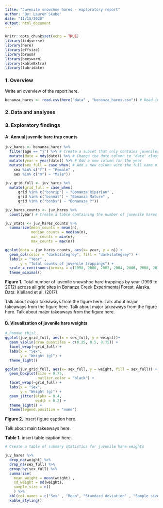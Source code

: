```yaml
---
title: "Juvenile snowshoe hares - exploratory report"
author: "By: Lauren Skube"
date: "11/15/2020"
output: html_document
---
```


```r
knitr::opts_chunk$set(echo = TRUE)
library(tidyverse)
library(here)
library(effsize)
library(broom)
library(beeswarm)
library(kableExtra)
library(lubridate)
```

### 1. Overview

Write an overview of the report here. 

```r
bonanza_hares <- read.csv(here("data" , "bonanza_hares.csv")) # Read in the data using the here() function

```


### 2. Data and analyses 

### 3. Exploratory findings 


#### A. Annual juvenile hare trap counts 

```r
juv_hares <- bonanza_hares %>% 
  filter(age == "j") %>% # Create a subset that only contains juveniles
  mutate(date = mdy(date)) %>% # Change the date column to "date" class
  mutate(year = year(date)) %>% # Add a new column for the year 
  mutate(sex_full = case_when( # Add a new column with the full name of the sex 
    sex %in% c("f") ~ "Female" ,
    sex %in% c("m") ~ "Male"))
  
juv_grid_full <- juv_hares %>% 
  mutate(grid_full = case_when(
      grid %in% c("bonrip") ~ "Bonanza Riparian" ,
      grid %in% c("bonmat") ~ "Bonanza Mature" ,
      grid %in% c("bonbs") ~ "Bonanaza ?"))

juv_hares_counts <- juv_hares %>% 
  count(year) # Create a table containing the number of juvenile hares per year

juv_stats <- juv_hares_counts %>% 
  summarize(mean_counts = mean(n), 
            median_counts = median(n), 
            min_counts = min(n), 
            max_counts = max(n))

```

```r
ggplot(data = juv_hares_counts, aes(x= year, y = n)) +
  geom_col(color = "darkslategrey", fill = "darkslategrey") +
  labs(x = "Year" , 
       y = "Total counts of juvenile trappings") +
  scale_x_continuous(breaks = c(1998, 2000, 2002, 2004, 2006, 2008, 2010, 2012)) +
  theme_minimal()
```

**Figure 1.** Total number of juvenile snowshoe hare trappings by year (1999 to 2012) across all grid sites in Bonanza Creek Experimental Forest, Alaska. Data: Kielland et al. (2017). 

Talk about major takeaways from the figure here. Talk about major takeaways from the figure here. Talk about major takeaways from the figure here. Talk about major takeaways from the figure here. 

#### B. Visualization of juvenile hare weights 

```r
# Remove this?
ggplot(juv_grid_full, aes(x = sex_full, y = weight))+
  geom_violin(draw_quantiles = c(0.25, 0.5, 0.75)) +
  facet_wrap(~grid_full) +
  labs(x = "Sex", 
       y = "Weight (g)") +
  theme_light()

ggplot(juv_grid_full, aes(x= sex_full, y = weight, fill = sex_full)) +
  geom_boxplot(size = 0.75, 
               outlier.color = "black") +
  facet_wrap(~grid_full) +
  labs(x = "Sex", 
       y = "Weight (g)") +
  geom_jitter(alpha = 0.4,
              width = 0.2) +
  theme_light() +
  theme(legend.position = "none")

```

**Figure 2.** Insert figure caption here.

Talk about main takeaways here. 

**Table 1.** insert table caption here. 
```r
# Create a table of summary statistics for juvenile hare weights

juv_hares %>% 
  drop_na(weight) %>% 
  drop_na(sex_full) %>% 
  group_by(sex_full) %>% 
  summarise(
    mean_weight = mean(weight) ,
    sd_weight = sd(weight),
    sample_size = n()
    ) %>% 
  kbl(col.names = c("Sex" , "Mean", "Standard deviation" , "Sample size")) %>% 
  kable_styling()


```

